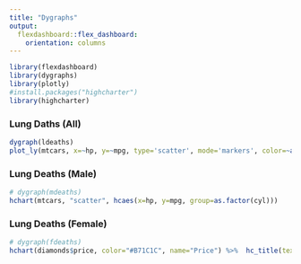 ```yaml
---
title: "Dygraphs"
output: 
  flexdashboard::flex_dashboard:
    orientation: columns
---
```


```r
library(flexdashboard)
library(dygraphs)
library(plotly)
#install.packages("highcharter")
library(highcharter)
```

### Lung Daths (All)

```r
dygraph(ldeaths)
plot_ly(mtcars, x=~hp, y=~mpg, type='scatter', mode='markers', color=~as.factor(cyl))

```

### Lung Deaths (Male)

```r
# dygraph(mdeaths)
hchart(mtcars, "scatter", hcaes(x=hp, y=mpg, group=as.factor(cyl)))

```

### Lung Deaths (Female)

```r
# dygraph(fdeaths)
hchart(diamonds$price, color="#B71C1C", name="Price") %>%  hc_title(text="You can zoom me")

```

